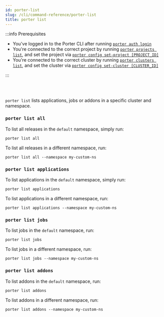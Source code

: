 ```yaml
---
id: porter-list
slug: /cli/command-reference/porter-list
title: porter list
---
```


:::info Prerequisites

- You've logged in to the Porter CLI after running [`porter auth login`](./porter-auth)
- You're connected to the correct project by running [`porter projects list`](./porter-project), and set the project via [`porter config set-project [PROJECT_ID]`](./porter-config)
- You're connected to the correct cluster by running [`porter clusters list`](./porter-cluster), and set the cluster via [`porter config set-cluster [CLUSTER_ID]`](./porter-config)

:::

<br></br>

`porter list` lists applications, jobs or addons in a specific cluster and namespace.

### `porter list all`

To list all releases in the `default` namespace, simply run:

```
porter list all
```

To list all releases in a different namespace, run:

```
porter list all --namespace my-custom-ns
```

### `porter list applications`

To list applications in the `default` namespace, simply run:

```
porter list applications
```

To list applications in a different namespace, run:

```
porter list applications --namespace my-custom-ns
```

### `porter list jobs`

To list jobs in the `default` namespace, run:

```
porter list jobs
```

To list jobs in a different namespace, run:

```
porter list jobs --namespace my-custom-ns
```

### `porter list addons`

To list addons in the `default` namespace, run:

```
porter list addons
```

To list addons in a different namespace, run:

```
porter list addons --namespace my-custom-ns
```

